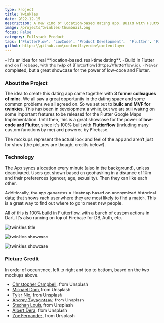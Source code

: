 ```yaml
---
type: Project
title: Twinkles
date: 2022-12-15
description: A new kind of location-based dating app. Build with FlutterFlow.
image: /projects/twinkles-thumbnail.png
focus: False
category: Fullstack Product
tags: ['FlutterFlow', 'LowCode', 'Product Development',  'Flutter', 'Firebase']
github: https:\\github.com\contentlayerdev\contentlayer
---
```


<Callout>
    - It's an idea for real **location-based, real-time dating**.
    - Build in Flutter and on Firebase, with the help of [Flutterflow](https://flutterflow.io).
    - Never completed, but a great showcase for the power of low-code and Flutter.
</Callout>


### About the Project

The idea to create this dating app came together with **3 former colleagues of mine**. We all saw a great opportunity in the dating space and some common problems we all agreed on. So we set out to **build and MVP for twinkles**.
This has been in development a while, but we are still waiting on some important features to be released for the Flutter Google Maps Implementation. Until then, this is a great showcase for the power of **low-code and Flutter**, since it's 100% built with **Flutterflow** (including many custom functions by me) and powered by Firebase.

The mockups represent the actual look and feel of the app and aren't just for show (the pictures are though, credits below!).

### Technology

The App syncs a location every minute (also in the background), unless deactivated. Users get shown based on geohashing in a distance of 10m and their preferences (gender, age, sexuality). Then they can like each other.

Additionally, the app generates a Heatmap based on anonymized historical data; that shows each user where they are most likely to find a match. This is a great way to find out where to go to meet new people.

All of this is 100% build in Flutterflow, with a bunch of custom actions in Dart. It's also running on top of Firebase for DB, Auth, etc.

![twinkles title](/static/images/twinkles/title.webp)

![twinkles showcase](/static/images/twinkles/showcase1.webp)

![twinkles showcase](/static/images/twinkles/showcase2.webp)



### Picture Credit
In order of occurrence, left to right and top to bottom, based on the two mockups above.

- [Christopher Campbell](https://unsplash.com/photos/rDEOVtE7vOs), from Unsplash
- [Michael Dam](https://unsplash.com/photos/mEZ3PoFGs_k), from Unsplash
- [Tyler Nix](https://unsplash.com/photos/X2YO8KFxgEM), from Unsplash
- [Andrey Zvyagintsev](https://unsplash.com/photos/x0c6vTO5ibA), from Unsplash
- [Stephan Louis](https://unsplash.com/photos/L3s5QySz5UM), from Unsplash
- [Albert Dera](https://unsplash.com/photos/ILip77SbmOE), from Unsplash
- [Zoe Fernandez](https://unsplash.com/photos/-zqoE7jnQgw), from Unsplash